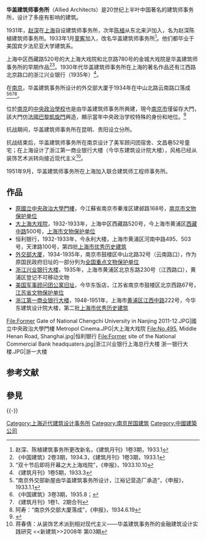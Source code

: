 '''华盖建筑师事务所'''（Allied Architects）是20世纪上半叶中国著名的建筑师事务所，设计了多座有影响的建筑。

1931年，[[赵深|赵深]]在[[上海|上海]]自设建筑师事务所，次年[[陈植|陈植]]从东北来沪加入，名为赵深陈植建筑师事务所。1933年1月[[童寯|童寯]]加入，改名华盖建筑师事务所<ref>赵深、陈植建筑事务所更改新名，《建筑月刊》1卷3期，1933.1</ref>。他们都毕业于美国宾夕法尼亚大学建筑系。

上海中区西藏路520号的大上海大戏院和北京路780号的金城大戏院是华盖建筑师事务所的早期作品<ref>《中国建筑》2卷3期，1934.3，《建筑月刊》1卷3期，1933.1</ref><ref>“双十节后即将开幕之大上海戏院”，《申报》，1933.10.10</ref>。1930年代华盖建筑师事务所在上海的著名作品还有江西路北京路口的浙江兴业银行（1935年）<ref>《建筑月刊》1卷5期，1933.3</ref>。

在[[南京|南京]]，华盖建筑事务所设计的外交部大厦于1934年在中山北路云南路口落成<ref>“南京外交部新屋由华盖建筑事务所设计，江裕记营造厂承造”，《申报》，1933.1.1</ref><ref>《中国建筑》3卷3期，1935.8；</ref><ref>《建筑月刊》1卷1、2期合刊</ref><ref>阿寿：“南京外交部大厦落成”，《申报》，1934.6.19</ref>。

位於[[南京|南京]]的[[中央政治學校|中央政治學校]]也是由华盖建筑师事务所興建，現今[[南京市|南京市]]僅留存大門，該大門仿[[法國|法國]][[巴黎|巴黎]][[凱旋門|凱旋門]]興造，顯示當年中央政治学校特殊的身份和地位。<ref>{{cite book|title=南京民国建筑的故事（上下）|chapter=国民党政治人才的培训基地：国立中央政治学校|author=叶皓|date=2010年1月1日|isbn=9787807185666|language=zh|location=南京市|publisher=南京出版社}}</ref>

抗战期间，华盖建筑师事务所在昆明、贵阳设立分所。

抗战结束后，华盖建筑师事务所在南京设计了美军顾问团宿舍、文昌巷52号童宅；在上海设计了浙江第一商业银行大楼（今华东建筑设计院大楼），风格已经从装饰艺术派转向接近现代主义<ref>蒋春倩：从装饰艺术派到相对现代主义——华盖建筑事务所的金融建筑设计实践研究 <<新建筑>>2008年 第03期</ref>。

1951年9月，华盖建筑师事务所在上海加入联合建筑师工程师事务所。

==作品==
* [[原國立中央政治大學門樓|原國立中央政治大學門樓]]，今江蘇省南京市秦淮区建邺路168号，[[南京市文物保护单位|南京市文物保护单位]]
*[[大上海大戏院|大上海大戏院]]，1932-1933年，上海中区西藏路520号，今上海市黄浦区[[西藏中路|西藏中路]]500号，[[上海市文物保护单位|上海市文物保护单位]]
*恒利银行，1932-1933年，今永利大楼，上海市黄浦区河南中路495、503号，天津路100号，第四批[[上海市优秀历史建筑|上海市优秀历史建筑]]
*[[国民政府外交部旧址|外交部大厦]]，1934-1935年，南京市鼓楼区中山北路32号（云南路口），作为原国民政府旧址的一部分列为[[全国重点文物保护单位|全国重点文物保护单位]]
*[[浙江兴业银行大楼|浙江兴业银行大楼]]，1935年，上海市黄浦区北京东路230号（江西路口），黄浦区登记不可移动文物
*[[美国军事顾问团公寓旧址|美国军事顾问团公寓旧址]]，今华东饭店，江苏省南京市鼓楼区北京西路67号，[[江苏省文物保护单位|江苏省文物保护单位]]
*[[浙一大楼|浙江第一商业银行大楼]]，1948-1951年，上海市[[黄浦区|黄浦区]][[江西中路|江西中路]]222号，今华东建筑设计院大楼，第二批[[上海市优秀历史建筑|上海市优秀历史建筑]]
<gallery>
File:Former Gate of National Chengchi University in Nanjing 2011-12.JPG|國立中央政治大學門樓
Metropol Cinema.JPG|大上海大戏院
File:No.495, Middle Henan Road, Shanghai.jpg|恒利银行
File:Former site of the National Commercial Bank headquaters.jpg|浙江兴业银行上海总行大楼
浙一银行大楼.JPG|浙一大楼
</gallery>

==参考文献==
<div class="references-small">
<references responsive="" />
</div>
== 參見 ==
{{Portal box|中国建筑|上海|南京|中华民国}}


{{-}}
{{上海近代主要建筑设计事务所}}
{{南京民国建筑}}

[[Category:上海近代建筑设计事务所|Category:上海近代建筑设计事务所]]
[[Category:南京民国建筑|Category:南京民国建筑]]
[[Category:中國建築公司|Category:中國建築公司]]